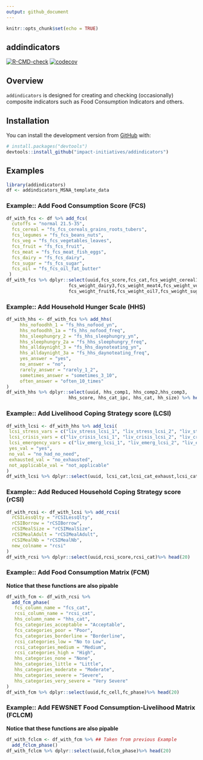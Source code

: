 ```yaml
---
output: github_document
---
```


```r
knitr::opts_chunk$set(echo = TRUE)
```
## addindicators

  <!-- badges: start -->
  [![R-CMD-check](https://github.com/impact-initiatives/addindicators/actions/workflows/R-CMD-check.yaml/badge.svg)](https://github.com/impact-initiatives/addindicators/actions/workflows/R-CMD-check.yaml)
[![codecov](https://codecov.io/gh/impact-initiatives/addindicators/branch/master/graph/badge.svg?token=RlTJbum32D)](https://codecov.io/gh/impact-initiatives/addindicators)


  <!-- badges: end -->



## Overview
`addindicators` is designed for creating and checking (occasionally) composite indicators such as Food Consumption Indicators and others.

## Installation

You can install the development version from [GitHub](https://github.com/) with:

``` r
# install.packages("devtools")
devtools::install_github("impact-initiatives/addindicators")
```


## Examples

```r
library(addindicators)
df <- addindicators_MSNA_template_data
```

### Example:: Add Food Consumption Score (FCS)
``` r
df_with_fcs <- df %>% add_fcs(
  cutoffs = "normal 21.5-35",
  fcs_cereal = "fs_fcs_cereals_grains_roots_tubers",
  fcs_legumes = "fs_fcs_beans_nuts",
  fcs_veg = "fs_fcs_vegetables_leaves",
  fcs_fruit = "fs_fcs_fruit",
  fcs_meat = "fs_fcs_meat_fish_eggs",
  fcs_dairy = "fs_fcs_dairy",
  fcs_sugar = "fs_fcs_sugar",
  fcs_oil = "fs_fcs_oil_fat_butter"
 )
df_with_fcs %>% dplyr::select(uuid,fcs_score,fcs_cat,fcs_weight_cereal1,fcs_weight_legume2,
                       fcs_weight_dairy3,fcs_weight_meat4,fcs_weight_veg5,
                       fcs_weight_fruit6,fcs_weight_oil7,fcs_weight_sugar8) %>% head(20)
```

### Example:: Add Household Hunger Scale (HHS)
``` r
df_with_hhs <- df_with_fcs %>% add_hhs(
     hhs_nofoodhh_1 = "fs_hhs_nofood_yn",
     hhs_nofoodhh_1a = "fs_hhs_nofood_freq",
     hhs_sleephungry_2 = "fs_hhs_sleephungry_yn",
     hhs_sleephungry_2a = "fs_hhs_sleephungry_freq",
     hhs_alldaynight_3 = "fs_hhs_daynoteating_yn",
     hhs_alldaynight_3a = "fs_hhs_daynoteating_freq",
     yes_answer = "yes",
     no_answer = "no",
     rarely_answer = "rarely_1_2",
     sometimes_answer = "sometimes_3_10",
     often_answer = "often_10_times"
)
df_with_hhs %>% dplyr::select(uuid, hhs_comp1, hhs_comp2,hhs_comp3,
                       hhs_score, hhs_cat_ipc, hhs_cat, hh_size) %>% head(20)
```

### Example:: Add Livelihood Coping Strategy score (LCSI)
``` r
df_with_lcsi <- df_with_hhs %>% add_lcsi(
 lcsi_stress_vars = c("liv_stress_lcsi_1", "liv_stress_lcsi_2", "liv_stress_lcsi_3", "liv_stress_lcsi_4"),
 lcsi_crisis_vars = c("liv_crisis_lcsi_1", "liv_crisis_lcsi_2", "liv_crisis_lcsi_3"),
 lcsi_emergency_vars = c("liv_emerg_lcsi_1", "liv_emerg_lcsi_2", "liv_emerg_lcsi_3"),
 yes_val = "yes",
 no_val = "no_had_no_need",
 exhausted_val = "no_exhausted",
 not_applicable_val = "not_applicable"
)
df_with_lcsi %>% dplyr::select(uuid, lcsi_cat,lcsi_cat_exhaust,lcsi_cat_yes)%>% head(20)
```

### Example:: Add Reduced Household Coping Strategy score (rCSI)
``` r
df_with_rcsi <- df_with_lcsi %>% add_rcsi(
  rCSILessQlty = "rCSILessQlty",
  rCSIBorrow = "rCSIBorrow",
  rCSIMealSize = "rCSIMealSize",
  rCSIMealAdult = "rCSIMealAdult",
  rCSIMealNb = "rCSIMealNb",
  new_colname = "rcsi"
)
df_with_rcsi %>% dplyr::select(uuid,rcsi_score,rcsi_cat)%>% head(20)
```

### Example:: Add Food Consumption Matrix (FCM)
**Notice that these functions are also pipable**
``` r
df_with_fcm <- df_with_rcsi %>%
  add_fcm_phase(
   fcs_column_name = "fcs_cat",
   rcsi_column_name = "rcsi_cat",
   hhs_column_name = "hhs_cat",
   fcs_categories_acceptable = "Acceptable",
   fcs_categories_poor = "Poor",
   fcs_categories_borderline = "Borderline",
   rcsi_categories_low = "No to Low",
   rcsi_categories_medium = "Medium",
   rcsi_categories_high = "High",
   hhs_categories_none = "None",
   hhs_categories_little = "Little",
   hhs_categories_moderate = "Moderate",
   hhs_categories_severe = "Severe",
   hhs_categories_very_severe = "Very Severe"
)
df_with_fcm %>% dplyr::select(uuid,fc_cell,fc_phase)%>% head(20)
```

### Example:: Add FEWSNET Food Consumption-Livelihood Matrix (FCLCM)
**Notice that these functions are also pipable**
``` r
df_with_fclcm <- df_with_fcm %>% ## Taken from previous Example
  add_fclcm_phase()
df_with_fclcm %>% dplyr::select(uuid,fclcm_phase)%>% head(20)
```
